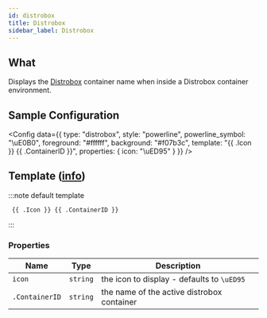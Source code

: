 ```yaml
---
id: distrobox
title: Distrobox
sidebar_label: Distrobox
---
```


## What

Displays the [Distrobox] container name when inside a Distrobox container environment.

## Sample Configuration


<Config
  data={{
    type: "distrobox",
    style: "powerline",
    powerline_symbol: "\uE0B0",
    foreground: "#ffffff",
    background: "#f07b3c",
    template: "{{ .Icon }} {{ .ContainerID }}",
    properties: {
      icon: "\uED95"
    }
  }}
/>

## Template ([info][templates])

:::note default template

```template
 {{ .Icon }} {{ .ContainerID }}
```

:::

### Properties

| Name           | Type     | Description                                                |
| -------------- | -------- | ---------------------------------------------------------- |
| `icon`         | `string` | the icon to display - defaults to `\uED95`                 |
| `.ContainerID` | `string` | the name of the active distrobox container                 |

[Distrobox]: https://github.com/89luca89/distrobox
[templates]: /docs/configuration/templates
